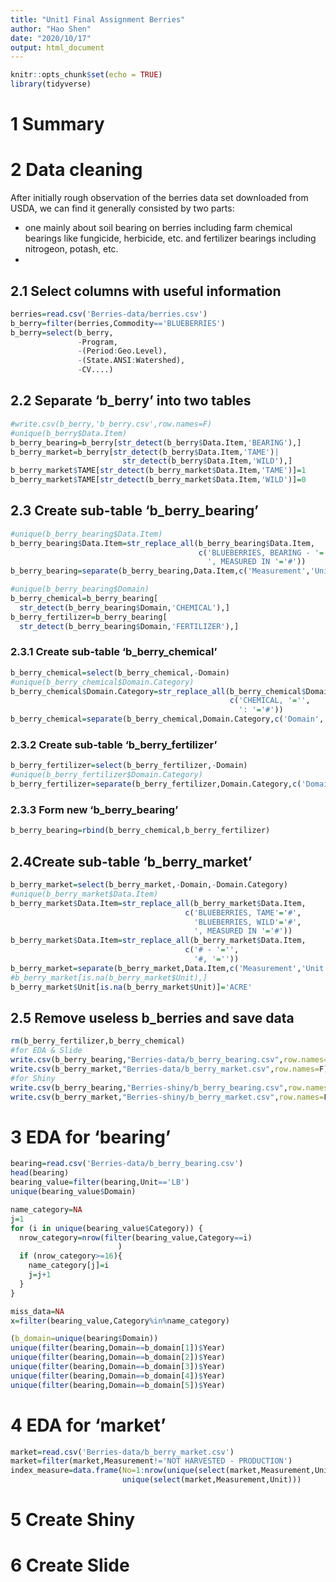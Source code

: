 ```yaml
---
title: "Unit1 Final Assignment Berries"
author: "Hao Shen"
date: "2020/10/17"
output: html_document
---
```


```r
knitr::opts_chunk$set(echo = TRUE)
library(tidyverse)
```

# 1 Summary

# 2 Data cleaning

After initially rough observation of the berries data set downloaded from USDA, we can find it generally consisted by two parts: 

* one mainly about soil bearing on berries including farm chemical bearings like fungicide, herbicide, etc. and fertilizer bearings including nitrogeon, potash, etc.
* 

## 2.1 Select columns with useful information
```R
berries=read.csv('Berries-data/berries.csv')
b_berry=filter(berries,Commodity=='BLUEBERRIES')
b_berry=select(b_berry,
               -Program,
               -(Period:Geo.Level),
               -(State.ANSI:Watershed),
               -CV....)
```

## 2.2 Separate 'b_berry' into two tables
```R
#write.csv(b_berry,'b_berry.csv',row.names=F)
#unique(b_berry$Data.Item)
b_berry_bearing=b_berry[str_detect(b_berry$Data.Item,'BEARING'),]
b_berry_market=b_berry[str_detect(b_berry$Data.Item,'TAME')|
                         str_detect(b_berry$Data.Item,'WILD'),]
b_berry_market$TAME[str_detect(b_berry_market$Data.Item,'TAME')]=1
b_berry_market$TAME[str_detect(b_berry_market$Data.Item,'WILD')]=0
```

## 2.3 Create sub-table 'b_berry_bearing'
```R
#unique(b_berry_bearing$Data.Item)
b_berry_bearing$Data.Item=str_replace_all(b_berry_bearing$Data.Item,
                                          c('BLUEBERRIES, BEARING - '='',
                                            ', MEASURED IN '='#'))
b_berry_bearing=separate(b_berry_bearing,Data.Item,c('Measurement','Unit'),'#')
```

```R
#unique(b_berry_bearing$Domain)
b_berry_chemical=b_berry_bearing[
  str_detect(b_berry_bearing$Domain,'CHEMICAL'),]
b_berry_fertilizer=b_berry_bearing[
  str_detect(b_berry_bearing$Domain,'FERTILIZER'),]
```

### 2.3.1 Create sub-table 'b_berry_chemical'
```R
b_berry_chemical=select(b_berry_chemical,-Domain)
#unique(b_berry_chemical$Domain.Category)
b_berry_chemical$Domain.Category=str_replace_all(b_berry_chemical$Domain.Category,
                                                 c('CHEMICAL, '='',
                                                   ': '='#'))
b_berry_chemical=separate(b_berry_chemical,Domain.Category,c('Domain','Category'),'#')
```

### 2.3.2 Create sub-table 'b_berry_fertilizer'
```R
b_berry_fertilizer=select(b_berry_fertilizer,-Domain)
#unique(b_berry_fertilizer$Domain.Category)
b_berry_fertilizer=separate(b_berry_fertilizer,Domain.Category,c('Domain','Category'),': ')
```

### 2.3.3 Form new 'b_berry_bearing'
```R
b_berry_bearing=rbind(b_berry_chemical,b_berry_fertilizer)
```

## 2.4Create sub-table 'b_berry_market'
```R
b_berry_market=select(b_berry_market,-Domain,-Domain.Category)
#unique(b_berry_market$Data.Item)
b_berry_market$Data.Item=str_replace_all(b_berry_market$Data.Item,
                                       c('BLUEBERRIES, TAME'='#',
                                         'BLUEBERRIES, WILD'='#',
                                         ', MEASURED IN '='#'))
b_berry_market$Data.Item=str_replace_all(b_berry_market$Data.Item,
                                       c('# - '='',
                                         '#, '=''))
b_berry_market=separate(b_berry_market,Data.Item,c('Measurement','Unit'),'#')
#b_berry_market[is.na(b_berry_market$Unit),]
b_berry_market$Unit[is.na(b_berry_market$Unit)]='ACRE'
```

## 2.5 Remove useless b_berries and save data
```R
rm(b_berry_fertilizer,b_berry_chemical)
#for EDA & Slide
write.csv(b_berry_bearing,"Berries-data/b_berry_bearing.csv",row.names=F)
write.csv(b_berry_market,"Berries-data/b_berry_market.csv",row.names=F)
#for Shiny
write.csv(b_berry_bearing,"Berries-shiny/b_berry_bearing.csv",row.names=F)
write.csv(b_berry_market,"Berries-shiny/b_berry_market.csv",row.names=F)

```

# 3 EDA for 'bearing'
```r
bearing=read.csv('Berries-data/b_berry_bearing.csv')
head(bearing)
bearing_value=filter(bearing,Unit=='LB')
unique(bearing_value$Domain)

name_category=NA
j=1
for (i in unique(bearing_value$Category)) {
  nrow_category=nrow(filter(bearing_value,Category==i)
                        )
  if (nrow_category>=16){
    name_category[j]=i
    j=j+1
  }
}

miss_data=NA
x=filter(bearing_value,Category%in%name_category)

```

```r
(b_domain=unique(bearing$Domain))
unique(filter(bearing,Domain==b_domain[1])$Year)
unique(filter(bearing,Domain==b_domain[2])$Year)
unique(filter(bearing,Domain==b_domain[3])$Year)
unique(filter(bearing,Domain==b_domain[4])$Year)
unique(filter(bearing,Domain==b_domain[5])$Year)
```
# 4 EDA for 'market'
```R
market=read.csv('Berries-data/b_berry_market.csv')
market=filter(market,Measurement!='NOT HARVESTED - PRODUCTION')
index_measure=data.frame(No=1:nrow(unique(select(market,Measurement,Unit))),
                         unique(select(market,Measurement,Unit)))
```

# 5 Create Shiny
# 6 Create Slide
